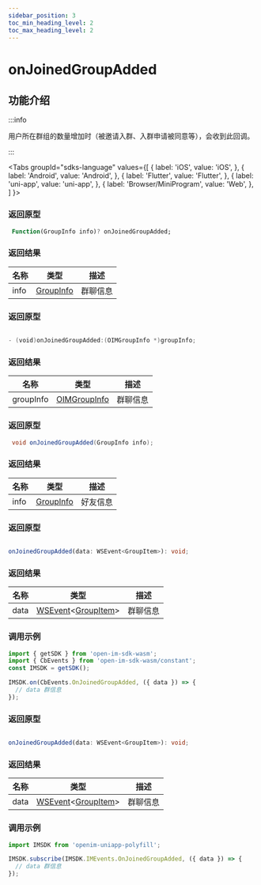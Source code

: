 ```yaml
---
sidebar_position: 3
toc_min_heading_level: 2
toc_max_heading_level: 2
---
```


# onJoinedGroupAdded

## 功能介绍

:::info

用户所在群组的数量增加时（被邀请入群、入群申请被同意等），会收到此回调。

:::

<Tabs
groupId="sdks-language"
values={[
{ label: 'iOS', value: 'iOS', },
{ label: 'Android', value: 'Android', },
{ label: 'Flutter', value: 'Flutter', },
{ label: 'uni-app', value: 'uni-app', },
{ label: 'Browser/MiniProgram', value: 'Web', },
]
}>

<TabItem value="Flutter">

### 返回原型

```dart showLineNumbers
 Function(GroupInfo info)? onJoinedGroupAdded;
```

### 返回结果

| 名称 | 类型                                             | 描述     |
| ---- | ------------------------------------------------ | -------- |
| info | [GroupInfo](docs/sdks/class/group/groupInfo.mdx) | 群聊信息 |

</TabItem>

<TabItem value="iOS">

### 返回原型

```swift showLineNumbers

- (void)onJoinedGroupAdded:(OIMGroupInfo *)groupInfo;

```

### 返回结果

| 名称      | 类型                                                | 描述     |
| --------- | --------------------------------------------------- | -------- |
| groupInfo | [OIMGroupInfo](docs/sdks/class/group/groupInfo.mdx) | 群聊信息 |

</TabItem>

<TabItem value="Android">

### 返回原型

```java showLineNumbers
 void onJoinedGroupAdded(GroupInfo info);
```

### 返回结果

| 名称 | 类型                                             | 描述     |
| ---- | ------------------------------------------------ | -------- |
| info | [GroupInfo](docs/sdks/class/group/groupInfo.mdx) | 好友信息 |


</TabItem>

<TabItem value="Web">

### 返回原型

```ts showLineNumbers

onJoinedGroupAdded(data: WSEvent<GroupItem>): void;

```

### 返回结果

| 名称 | 类型                                                                                      | 描述     |
| ---- | ----------------------------------------------------------------------------------------- | -------- |
| data | [WSEvent](docs/sdks/class/response.mdx)<[GroupItem](docs/sdks/class/group/groupInfo.mdx)> | 群聊信息 |

### 调用示例

```js showLineNumbers
import { getSDK } from 'open-im-sdk-wasm';
import { CbEvents } from 'open-im-sdk-wasm/constant';
const IMSDK = getSDK();

IMSDK.on(CbEvents.OnJoinedGroupAdded, ({ data }) => {
  // data 群信息
});
```

</TabItem>

<TabItem value="uni-app">

### 返回原型

```ts showLineNumbers

onJoinedGroupAdded(data: WSEvent<GroupItem>): void;

```

### 返回结果

| 名称 | 类型                                                                                      | 描述     |
| ---- | ----------------------------------------------------------------------------------------- | -------- |
| data | [WSEvent](docs/sdks/class/response.mdx)<[GroupItem](docs/sdks/class/group/groupInfo.mdx)> | 群聊信息 |

### 调用示例

```js showLineNumbers
import IMSDK from 'openim-uniapp-polyfill';

IMSDK.subscribe(IMSDK.IMEvents.OnJoinedGroupAdded, ({ data }) => {
  // data 群信息
});
```

</TabItem>

</Tabs>
